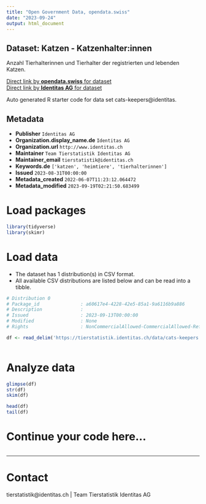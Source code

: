 ```yaml
---
title: "Open Government Data, opendata.swiss"
date: "2023-09-24"
output: html_document
---
```


## Dataset: Katzen - Katzenhalter:innen

Anzahl Tierhalterinnen und Tierhalter der registrierten und lebenden Katzen.

[Direct link by **opendata.swiss** for dataset](https://opendata.swiss/de/dataset/katzen-katzenhalter-innen)<br>
[Direct link by **Identitas AG** for dataset](https://tierstatistik.identitas.ch/)

Auto generated R starter code for data set cats-keepers@identitas.

## Metadata

- **Publisher** `Identitas AG`
- **Organization.display_name.de** `Identitas AG`
- **Organization.url** `http://www.identitas.ch`
- **Maintainer** `Team Tierstatistik Identitas AG`
- **Maintainer_email** `tierstatistik@identitas.ch`
- **Keywords.de** `['katzen', 'heimtiere', 'tierhalterinnen']`
- **Issued** `2023-08-31T00:00:00`
- **Metadata_created** `2022-06-07T11:23:12.064472`
- **Metadata_modified** `2023-09-19T02:21:50.683499`


# Load packages

```r

library(tidyverse)
library(skimr)

```

# Load data

-   The dataset has 1 distribution(s) in CSV format.
-   All available CSV distributions are listed below and can be read into a tibble.

```r

# Distribution 0
# Package_id               : a60617e4-4228-42e5-85a1-9a6116b9a886
# Description              : 
# Issued                   : 2023-09-13T00:00:00
# Modified                 : None
# Rights                   : NonCommercialAllowed-CommercialAllowed-ReferenceRequired

df <- read_delim('https://tierstatistik.identitas.ch/data/cats-keepers.csv')



```

# Analyze data

```r

glimpse(df)
str(df)
skim(df)

head(df)
tail(df)

```

# Continue your code here...

```r

```

------------------------------------------------------------------------

# Contact

tierstatistik@identitas.ch | Team Tierstatistik Identitas AG
